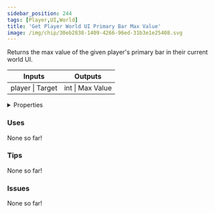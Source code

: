 ```yaml
---
sidebar_position: 244
tags: [Player,UI,World]
title: 'Get Player World UI Primary Bar Max Value'
image: /img/chip/30eb2838-1409-4266-96ed-31b3e1e25408.svg
---
```


Returns the max value of the given player's primary bar in their current world UI.



<IChip uuid="30eb2838-1409-4266-96ed-31b3e1e25408"/>

<table><thead><tr><th>Inputs</th><th>Outputs</th></tr></thead><tbody><tr><td>player | Target</td><td>int | Max Value</td></tr></tbody></table>

<details>
  <summary>Properties</summary>
  <div>
    <div>
    <table>
      <tbody>
        <tr>
          <td>Is beta required?</td>
          <td>No</td>
        </tr>
        <tr>
          <td>Is chip a trolling risk?</td>
          <td>No</td>
        </tr>
        <tr>
          <td>Is chip a role assignment risk?</td>
          <td>No</td>
        </tr>
        <tr>
          <td>Chip UUID</td>
          <td>30eb2838-1409-4266-96ed-31b3e1e25408</td>
        </tr>
        <tr>
          <td>Room availability</td>
          <td>Available everywhere</td>
        </tr>
      </tbody>
    </table>
    </div>
  </div>
</details>

### Uses

None so far!

### Tips

None so far!

### Issues

None so far!